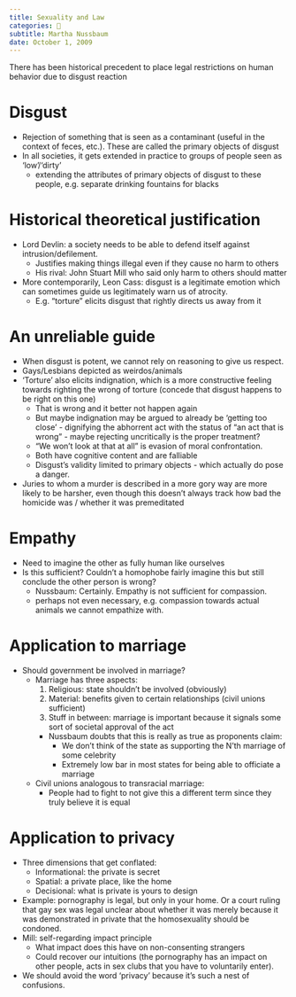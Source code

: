 ```yaml
---
title: Sexuality and Law
categories: 🔴
subtitle: Martha Nussbaum
date: October 1, 2009
---
```


There has been historical precedent to place legal restrictions on human 
behavior due to disgust reaction

# Disgust
- Rejection of something that is seen as a contaminant (useful in the context of 
  feces, etc.). These are called the primary objects of disgust
- In all societies, it gets extended in practice to groups of people seen as 
  'low'/'dirty'
    - extending the attributes of primary objects of disgust to these people, 
      e.g. separate drinking fountains for blacks

# Historical theoretical justification
- Lord Devlin: a society needs to be able to defend itself against 
  intrusion/defilement.
    - Justifies making things illegal even if they cause no harm to others
    - His rival: John Stuart Mill who said only harm to others should matter
- More contemporarily, Leon Cass: disgust is a legitimate emotion which can 
  sometimes guide us legitimately warn us of atrocity.
    - E.g. "torture" elicits disgust that rightly directs us away from it

# An unreliable guide
- When disgust is potent, we cannot rely on reasoning to give us respect.
- Gays/Lesbians depicted as weirdos/animals
- 'Torture' also elicits indignation, which is a more constructive feeling 
  towards righting the wrong of torture (concede that disgust happens to be 
  right on this one)
    - That is wrong and it better not happen again
    - But maybe indignation may be argued to already be 'getting too close' - 
      dignifying the abhorrent act with the status of "an act that is wrong" - 
      maybe rejecting uncritically is the proper treatment?
    - "We won't look at that at all" is evasion of moral confrontation.
    - Both have cognitive content and are falliable
    - Disgust's validity limited to primary objects - which actually do pose a 
      danger.
- Juries to whom a murder is described in a more gory way are more likely to be 
  harsher, even though this doesn't always track how bad the homicide was / 
  whether it was premeditated

# Empathy
- Need to imagine the other as fully human like ourselves
- Is this sufficient? Couldn't a homophobe fairly imagine this but still 
  conclude the other person is wrong?
    - Nussbaum: Certainly. Empathy is not sufficient for compassion.
    - perhaps not even necessary, e.g. compassion towards actual animals we 
      cannot empathize with.

# Application to marriage
  - Should government be involved in marriage?
    - Marriage has three aspects:
      1. Religious: state shouldn't be involved (obviously)
      2. Material: benefits given to certain relationships (civil unions 
         sufficient)
      3. Stuff in between: marriage is important because it signals some sort of 
         societal approval of the act
        - Nussbaum doubts that this is really as true as proponents claim:
          - We don't think of the state as supporting the N'th marriage of some 
            celebrity
          - Extremely low bar in most states for being able to officiate a 
            marriage
    - Civil unions analogous to transracial marriage:
      - People had to fight to not give this a different term since they truly 
        believe it is equal

# Application to privacy
- Three dimensions that get conflated:
    - Informational: the private is secret
    - Spatial: a private place, like the home
    - Decisional: what is private is yours to design
- Example: pornography is legal, but only in your home. Or a court ruling that 
  gay sex was legal unclear about whether it was merely because it was 
  demonstrated in private that the homosexuality should be condoned.
- Mill: self-regarding impact principle
    - What impact does this have on non-consenting strangers
    - Could recover our intuitions (the pornography has an impact on other 
      people, acts in sex clubs that you have to voluntarily enter).
- We should avoid the word 'privacy' because it's such a nest of confusions.

[Response at the time]: # (
    - W/r/t torture + disgust + indignation:
      - Agree that indignation comes off as more constructive than disgust, 
        though is disgust an essential / primary cause for the indignation? Who 
        is indigant about torture but not disgusted by it?
    - Agree disgust is valid when it directs us away from danger
      - Though Nussbaum's opponents are claiming homosexuality is a (societal) 
        danger (for which disgust is just one piece of 'evidence'), so it's 
        deflecting the main argument.
    - A couple examples of disgust getting it wrong not convincing.
      - Could come up with examples of indignation getting it wrong according to 
        Nussbaum herself.
      - Hypothetical: suppose Native Americans were disgusted by European 
        settlers and were motivated to unify and reject the invasion. Wouldn't 
        this have saved their society? Was a (counterfactual) stronger disgust 
        reaction the only plausible hope for this happening?
    - Is not eliciting disgust in nonconsenting strangers bad by Mill's 
      principle? Couldn't there exist a country whose population is so vicerally 
      disgusted by homosexuality that, in that country, it truly is wrong to 
      have gay marriage? (e.g. Islamic country)
)